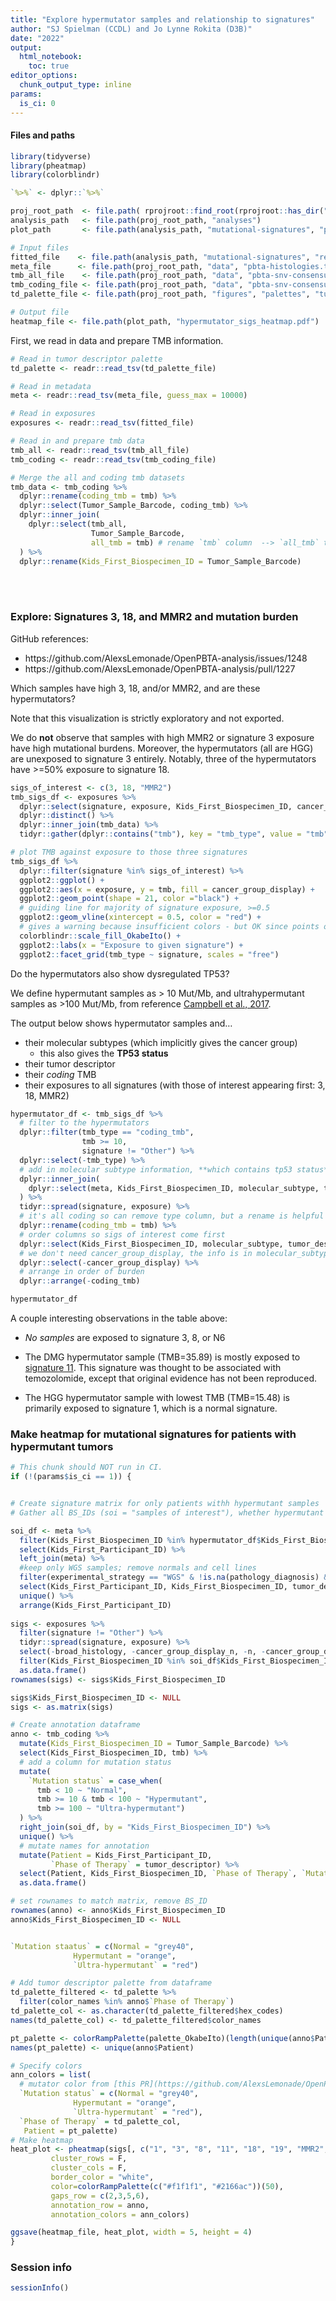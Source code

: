 ```yaml
---
title: "Explore hypermutator samples and relationship to signatures"
author: "SJ Spielman (CCDL) and Jo Lynne Rokita (D3B)"
date: "2022"
output:
  html_notebook:
    toc: true
editor_options: 
  chunk_output_type: inline
params:
  is_ci: 0
---
```



#### Files and paths


```r
library(tidyverse)
library(pheatmap)
library(colorblindr)

`%>%` <- dplyr::`%>%`

proj_root_path  <- file.path( rprojroot::find_root(rprojroot::has_dir(".git")) )
analysis_path   <- file.path(proj_root_path, "analyses")
plot_path       <- file.path(analysis_path, "mutational-signatures", "plots", "cns")

# Input files
fitted_file    <- file.path(analysis_path, "mutational-signatures", "results", "deconstructsigs_exposures_merged.tsv")
meta_file      <- file.path(proj_root_path, "data", "pbta-histologies.tsv")
tmb_all_file    <- file.path(proj_root_path, "data", "pbta-snv-consensus-mutation-tmb-all.tsv")
tmb_coding_file <- file.path(proj_root_path, "data", "pbta-snv-consensus-mutation-tmb-coding.tsv")
td_palette_file <- file.path(proj_root_path, "figures", "palettes", "tumor_descriptor_palette.tsv")

# Output file
heatmap_file <- file.path(plot_path, "hypermutator_sigs_heatmap.pdf")
```

First, we read in data and prepare TMB information.

```r
# Read in tumor descriptor palette
td_palette <- readr::read_tsv(td_palette_file)

# Read in metadata
meta <- readr::read_tsv(meta_file, guess_max = 10000)

# Read in exposures
exposures <- readr::read_tsv(fitted_file)

# Read in and prepare tmb data
tmb_all <- readr::read_tsv(tmb_all_file)
tmb_coding <- readr::read_tsv(tmb_coding_file)

# Merge the all and coding tmb datasets
tmb_data <- tmb_coding %>% 
  dplyr::rename(coding_tmb = tmb) %>%
  dplyr::select(Tumor_Sample_Barcode, coding_tmb) %>%
  dplyr::inner_join(
    dplyr::select(tmb_all,
                  Tumor_Sample_Barcode, 
                  all_tmb = tmb) # rename `tmb` column  --> `all_tmb` to distinguish from coding_tmb
  ) %>%
  dplyr::rename(Kids_First_Biospecimen_ID = Tumor_Sample_Barcode)
```



<br><br>

### Explore: Signatures 3, 18, and MMR2 and mutation burden

GitHub references:

+ https://github.com/AlexsLemonade/OpenPBTA-analysis/issues/1248
+ https://github.com/AlexsLemonade/OpenPBTA-analysis/pull/1227

Which samples have high 3, 18, and/or MMR2, and are these hypermutators? 

Note that this visualization is strictly exploratory and not exported.  

We do **not** observe that samples with high MMR2 or signature 3 exposure have high mutational burdens. 
Moreover, the hypermutators (all are HGG) are unexposed to signature 3 entirely. 
Notably, three of the hypermutators have >=50% exposure to signature 18. 


```r
sigs_of_interest <- c(3, 18, "MMR2")
tmb_sigs_df <- exposures %>%
  dplyr::select(signature, exposure, Kids_First_Biospecimen_ID, cancer_group_display) %>%
  dplyr::distinct() %>%
  dplyr::inner_join(tmb_data) %>%
  tidyr::gather(dplyr::contains("tmb"), key = "tmb_type", value = "tmb")

# plot TMB against exposure to those three signatures
tmb_sigs_df %>%
  dplyr::filter(signature %in% sigs_of_interest) %>%
  ggplot2::ggplot() + 
  ggplot2::aes(x = exposure, y = tmb, fill = cancer_group_display) +
  ggplot2::geom_point(shape = 21, color ="black") + 
  # guiding line for majority of signature exposure, >=0.5
  ggplot2::geom_vline(xintercept = 0.5, color = "red") +
  # gives a warning because insufficient colors - but OK since points of interest are colored!
  colorblindr::scale_fill_OkabeIto() +
  ggplot2::labs(x = "Exposure to given signature") +
  ggplot2::facet_grid(tmb_type ~ signature, scales = "free")
```


Do the hypermutators also show dysregulated TP53?

We define hypermutant samples as > 10 Mut/Mb, and ultrahypermutant samples as >100 Mut/Mb, from reference [Campbell et al., 2017](https://doi.org/10.1016/j.cell.2017.09.048).

The output below shows hypermutator samples and...

+ their molecular subtypes (which implicitly gives the cancer group)
  + this also gives the **TP53 status**
+ their tumor descriptor 
+ their _coding_ TMB
+ their exposures to all signatures (with those of interest appearing first: 3, 18, MMR2)




```r
hypermutator_df <- tmb_sigs_df %>%
  # filter to the hypermutators
  dplyr::filter(tmb_type == "coding_tmb", 
                tmb >= 10, 
                signature != "Other") %>% 
  dplyr::select(-tmb_type) %>%
  # add in molecular subtype information, **which contains tp53 status** AND cancer group
  dplyr::inner_join(
    dplyr::select(meta, Kids_First_Biospecimen_ID, molecular_subtype, tumor_descriptor)
  ) %>%
  tidyr::spread(signature, exposure) %>%
  # it's all coding so can remove type column, but a rename is helpful
  dplyr::rename(coding_tmb = tmb) %>%
  # order columns so sigs of interest come first
  dplyr::select(Kids_First_Biospecimen_ID, molecular_subtype, tumor_descriptor, coding_tmb, sigs_of_interest, dplyr::everything()) %>%
  # we don't need cancer_group_display, the info is in molecular_subtype
  dplyr::select(-cancer_group_display) %>%
  # arrange in order of burden
  dplyr::arrange(-coding_tmb)

hypermutator_df
```

A couple interesting observations in the table above:

+ _No samples_ are exposed to signature 3, 8, or N6

+ The DMG hypermutator sample (TMB=35.89) is mostly exposed to [signature 11](https://signal.mutationalsignatures.com/explore/referenceCancerSignature/40). This signature was thought to be associated with temozolomide, except that original evidence has not been reproduced. 

+ The HGG hypermutator sample with lowest TMB (TMB=15.48) is primarily exposed to signature 1, which is a normal signature.

### Make heatmap for mutational signatures for patients with hypermutant tumors
```r
# This chunk should NOT run in CI. 
if (!(params$is_ci == 1)) {


# Create signature matrix for only patients withh hypermutant samples
# Gather all BS_IDs (soi = "samples of interest"), whether hypermutant or not, for pts with hypermutant samples

soi_df <- meta %>%
  filter(Kids_First_Biospecimen_ID %in% hypermutator_df$Kids_First_Biospecimen_ID) %>%
  select(Kids_First_Participant_ID) %>%
  left_join(meta) %>%
  #keep only WGS samples; remove normals and cell lines
  filter(experimental_strategy == "WGS" & !is.na(pathology_diagnosis) & composition != "Derived Cell Line") %>%
  select(Kids_First_Participant_ID, Kids_First_Biospecimen_ID, tumor_descriptor) %>%
  unique() %>%
  arrange(Kids_First_Participant_ID)
         
sigs <- exposures %>%
  filter(signature != "Other") %>%
  tidyr::spread(signature, exposure) %>%
  select(-broad_histology, -cancer_group_display_n, -n, -cancer_group_display, -cancer_group_hex, -tumor_descriptor) %>%
  filter(Kids_First_Biospecimen_ID %in% soi_df$Kids_First_Biospecimen_ID) %>%
  as.data.frame()
rownames(sigs) <- sigs$Kids_First_Biospecimen_ID

sigs$Kids_First_Biospecimen_ID <- NULL
sigs <- as.matrix(sigs)

# Create annotation dataframe
anno <- tmb_coding %>%
  mutate(Kids_First_Biospecimen_ID = Tumor_Sample_Barcode) %>%
  select(Kids_First_Biospecimen_ID, tmb) %>%
  # add a column for mutation status
  mutate(
    `Mutation status` = case_when(
      tmb < 10 ~ "Normal",
      tmb >= 10 & tmb < 100 ~ "Hypermutant",
      tmb >= 100 ~ "Ultra-hypermutant")
  ) %>%
  right_join(soi_df, by = "Kids_First_Biospecimen_ID") %>%
  unique() %>%
  # mutate names for annotation
  mutate(Patient = Kids_First_Participant_ID,
         `Phase of Therapy` = tumor_descriptor) %>%
  select(Patient, Kids_First_Biospecimen_ID, `Phase of Therapy`, `Mutation status`) %>%
  as.data.frame() 

# set rownames to match matrix, remove BS_ID
rownames(anno) <- anno$Kids_First_Biospecimen_ID
anno$Kids_First_Biospecimen_ID <- NULL


`Mutation staatus` = c(Normal = "grey40",
              Hypermutant = "orange",
              `Ultra-hypermutant` = "red")

# Add tumor descriptor palette from dataframe
td_palette_filtered <- td_palette %>%
  filter(color_names %in% anno$`Phase of Therapy`)
td_palette_col <- as.character(td_palette_filtered$hex_codes)
names(td_palette_col) <- td_palette_filtered$color_names

pt_palette <- colorRampPalette(palette_OkabeIto)(length(unique(anno$Patient)))
names(pt_palette) <- unique(anno$Patient)

# Specify colors
ann_colors = list(
  # mutator color from [this PR](https://github.com/AlexsLemonade/OpenPBTA-analysis/pull/1280/files#diff-bc8134008706f38e7795b59696928058d123e44b4172df68105a26ad8aa0a398R298-R301) 
  `Mutation status` = c(Normal = "grey40",
              Hypermutant = "orange",
              `Ultra-hypermutant` = "red"),
  `Phase of Therapy` = td_palette_col,
   Patient = pt_palette)
# Make heatmap
heat_plot <- pheatmap(sigs[, c("1", "3", "8", "11", "18", "19", "MMR2", "N6")], 
         cluster_rows = F, 
         cluster_cols = F, 
         border_color = "white",
         color=colorRampPalette(c("#f1f1f1", "#2166ac"))(50),
         gaps_row = c(2,3,5,6),
         annotation_row = anno,
         annotation_colors = ann_colors)

ggsave(heatmap_file, heat_plot, width = 5, height = 4)
}
```


### Session info

```r
sessionInfo()
```
